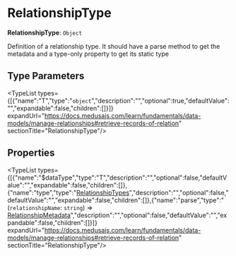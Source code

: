 
# RelationshipType

 **RelationshipType**: `Object`

Definition of a relationship type. It should have a parse
method to get the metadata and a type-only property
to get its static type

## Type Parameters

<TypeList types={[{"name":"T","type":"`object`","description":"","optional":true,"defaultValue":"","expandable":false,"children":[]}]} expandUrl="https://docs.medusajs.com/learn/fundamentals/data-models/manage-relationships#retrieve-records-of-relation" sectionTitle="RelationshipType"/>

## Properties

<TypeList types={[{"name":"$dataType","type":"T","description":"","optional":false,"defaultValue":"","expandable":false,"children":[]},{"name":"type","type":"[RelationshipTypes](../types.DmlTypes.RelationshipTypes/page.mdx)","description":"","optional":false,"defaultValue":"","expandable":false,"children":[]},{"name":"parse","type":"(`relationshipName`: `string`) => [RelationshipMetadata](../types.DmlTypes.RelationshipMetadata/page.mdx)","description":"","optional":false,"defaultValue":"","expandable":false,"children":[]}]} expandUrl="https://docs.medusajs.com/learn/fundamentals/data-models/manage-relationships#retrieve-records-of-relation" sectionTitle="RelationshipType"/>
